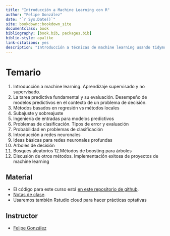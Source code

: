 ```yaml
--- 
title: "Introducción a Machine Learning con R"
author: "Felipe González"
date: "`r Sys.Date()`"
site: bookdown::bookdown_site
documentclass: book
bibliography: [book.bib, packages.bib]
biblio-style: apalike
link-citations: yes
description: "Introducción a técnicas de machine learning usando tidymodels"
---
```


# Temario

1. Introducción a machine learning. Aprendizaje supervisado y no supervisado.
2. La tarea predictiva fundamental y su evaluación. Desempeño de modelos predictivos en el contexto de un problema de decisión.
3. Métodos basados en regresión vs métodos locales
4. Subajuste y sobreajuste
5. Ingeniería de entradas para modelos predictivos
6. Problemas de clasificación. Tipos de error y evaluación
7. Probabilidad en problemas de clasificación
8. Introducción a redes neuronales
9. Ideas básicas para redes neuronales profundas
10. Árboles de decisión
11. Bosques aleatorios
12.Métodos de boosting para árboles
12. Discusión de otros métodos. Implementación exitosa de proyectos de machine learning

## Material

- El código para este curso está [en este repositorio de github](https://github.com/felipegonzalez/intro-ml-em-2021). 
- [Notas de clase](https://intro-ml-em.netlify.app/index.html).
- Usaremos también Rstudio cloud para hacer prácticas optativas



## Instructor

- [Felipe González](https://github.com/felipegonzalez)
